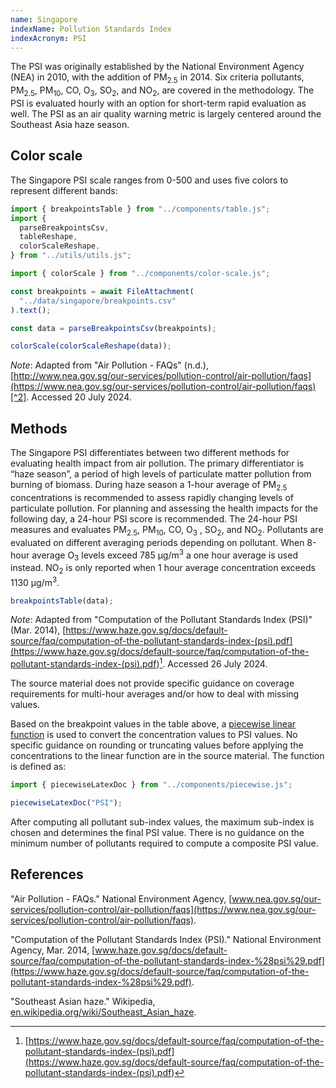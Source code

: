 ```yaml
---
name: Singapore
indexName: Pollution Standards Index
indexAcronym: PSI
---
```


The PSI was originally established by the National Environment Agency (NEA) in 2010, with the addition of PM<sub>2.5</sub> in 2014. Six criteria pollutants, PM<sub>2.5</sub>, PM<sub>10</sub>, CO, O<sub>3</sub>, SO<sub>2</sub>, and NO<sub>2</sub>, are covered in the methodology. The PSI is evaluated hourly with an option for short-term rapid evaluation as well. The PSI as an air quality warning metric is largely centered around the Southeast Asia haze season.

## Color scale



The Singapore PSI scale ranges from 0-500 and uses five colors to represent different bands:

```js
import { breakpointsTable } from "../components/table.js";
import {
  parseBreakpointsCsv,
  tableReshape,
  colorScaleReshape,
} from "../utils/utils.js";
```

```js
import { colorScale } from "../components/color-scale.js";
```

```js
const breakpoints = await FileAttachment(
  "../data/singapore/breakpoints.csv"
).text();

const data = parseBreakpointsCsv(breakpoints);
```

```js
colorScale(colorScaleReshape(data));
```

_Note_: Adapted from "Air Pollution - FAQs" (n.d.), [http://www.nea.gov.sg/our-services/pollution-control/air-pollution/faqs](https://www.nea.gov.sg/our-services/pollution-control/air-pollution/faqs)[^2]. Accessed 20 July 2024.

## Methods

The Singapore PSI differentiates between two different methods for evaluating health impact from air pollution. The primary differentiator is “haze season”, a period of high levels of particulate matter pollution from burning of biomass. During haze season a 1-hour average of PM<sub>2.5</sub> concentrations is recommended to assess rapidly changing levels of particulate pollution. For planning and assessing the health impacts for the following day, a 24-hour PSI score is recommended. The 24-hour PSI measures and evaluates PM<sub>2.5</sub>, PM<sub>10</sub>, CO, O<sub>3</sub> , SO<sub>2</sub>, and NO<sub>2</sub>. Pollutants are evaluated on different averaging periods depending on pollutant. When 8-hour average O<sub>3</sub> levels exceed 785 µg/m<sup>3</sup> a one hour average is used instead. NO<sub>2</sub> is only reported when 1 hour average concentration exceeds 1130 µg/m<sup>3</sup>.

```js
breakpointsTable(data);
```

_Note_: Adapted from "Computation of the Pollutant Standards Index (PSI)" (Mar. 2014),
[https://www.haze.gov.sg/docs/default-source/faq/computation-of-the-pollutant-standards-index-(psi).pdf](<https://www.haze.gov.sg/docs/default-source/faq/computation-of-the-pollutant-standards-index-(psi).pdf>)[^1]. Accessed 26 July 2024.

<div class="note">
  The source material does not provide specific guidance on coverage
  requirements for multi-hour averages and/or how to deal with missing values.
</div>

Based on the breakpoint values in the table above, a [piecewise linear function](/methods#piecewise-linear-function) is used to convert the concentration values to PSI values. No specific guidance on rounding or truncating values before applying the concentrations to the linear function are in the source material. The function is defined as:

```js
import { piecewiseLatexDoc } from "../components/piecewise.js";
```

```js
piecewiseLatexDoc("PSI");
```

After computing all pollutant sub-index values, the maximum sub-index is chosen and determines the final PSI value. There is no guidance on the minimum number of pollutants required to compute a composite PSI value.

## References

"Air Pollution - FAQs." National Environment Agency, [www.nea.gov.sg/our-services/pollution-control/air-pollution/faqs](https://www.nea.gov.sg/our-services/pollution-control/air-pollution/faqs).

"Computation of the Pollutant Standards Index (PSI)." National Environment Agency, Mar. 2014, [www.haze.gov.sg/docs/default-source/faq/computation-of-the-pollutant-standards-index-%28psi%29.pdf](https://www.haze.gov.sg/docs/default-source/faq/computation-of-the-pollutant-standards-index-%28psi%29.pdf).

"Southeast Asian haze." Wikipedia, [en.wikipedia.org/wiki/Southeast_Asian_haze](https://en.wikipedia.org/wiki/Southeast_Asian_haze).

[^1]: [https://www.haze.gov.sg/docs/default-source/faq/computation-of-the-pollutant-standards-index-(psi).pdf](<https://www.haze.gov.sg/docs/default-source/faq/computation-of-the-pollutant-standards-index-(psi).pdf>)
[^2]: [http://www.nea.gov.sg/our-services/pollution-control/air-pollution/faqs](https://www.nea.gov.sg/our-services/pollution-control/air-pollution/faqs)
